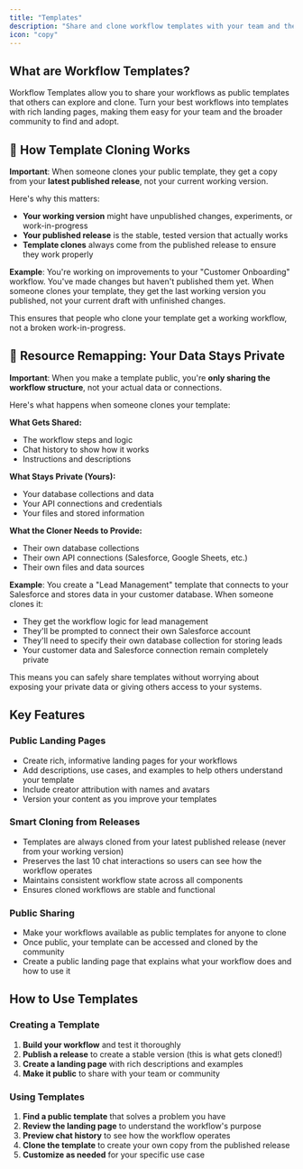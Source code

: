 ```yaml
---
title: "Templates"
description: "Share and clone workflow templates with your team and the community"
icon: "copy"
---
```


## What are Workflow Templates?

Workflow Templates allow you to share your workflows as public templates that others can explore and clone. Turn your best workflows into templates with rich landing pages, making them easy for your team and the broader community to find and adopt.

## 🔄 How Template Cloning Works

**Important**: When someone clones your public template, they get a copy from your **latest published release**, not your current working version.

Here's why this matters:

- **Your working version** might have unpublished changes, experiments, or work-in-progress
- **Your published release** is the stable, tested version that actually works
- **Template clones** always come from the published release to ensure they work properly

**Example**: You're working on improvements to your "Customer Onboarding" workflow. You've made changes but haven't published them yet. When someone clones your template, they get the last working version you published, not your current draft with unfinished changes.

This ensures that people who clone your template get a working workflow, not a broken work-in-progress.

## 🔗 Resource Remapping: Your Data Stays Private

**Important**: When you make a template public, you're **only sharing the workflow structure**, not your actual data or connections.

Here's what happens when someone clones your template:

**What Gets Shared:**

- The workflow steps and logic
- Chat history to show how it works
- Instructions and descriptions

**What Stays Private (Yours):**

- Your database collections and data
- Your API connections and credentials
- Your files and stored information

**What the Cloner Needs to Provide:**

- Their own database collections
- Their own API connections (Salesforce, Google Sheets, etc.)
- Their own files and data sources

**Example**: You create a "Lead Management" template that connects to your Salesforce and stores data in your customer database. When someone clones it:

- They get the workflow logic for lead management
- They'll be prompted to connect their own Salesforce account
- They'll need to specify their own database collection for storing leads
- Your customer data and Salesforce connection remain completely private

This means you can safely share templates without worrying about exposing your private data or giving others access to your systems.

## Key Features

### Public Landing Pages

- Create rich, informative landing pages for your workflows
- Add descriptions, use cases, and examples to help others understand your template
- Include creator attribution with names and avatars
- Version your content as you improve your templates

### Smart Cloning from Releases

- Templates are always cloned from your latest published release (never from your working version)
- Preserves the last 10 chat interactions so users can see how the workflow operates
- Maintains consistent workflow state across all components
- Ensures cloned workflows are stable and functional

### Public Sharing

- Make your workflows available as public templates for anyone to clone
- Once public, your template can be accessed and cloned by the community
- Create a public landing page that explains what your workflow does and how to use it

## How to Use Templates

### Creating a Template

1. **Build your workflow** and test it thoroughly
2. **Publish a release** to create a stable version (this is what gets cloned!)
3. **Create a landing page** with rich descriptions and examples
4. **Make it public** to share with your team or community

### Using Templates

1. **Find a public template** that solves a problem you have
2. **Review the landing page** to understand the workflow's purpose
3. **Preview chat history** to see how the workflow operates
4. **Clone the template** to create your own copy from the published release
5. **Customize as needed** for your specific use case
